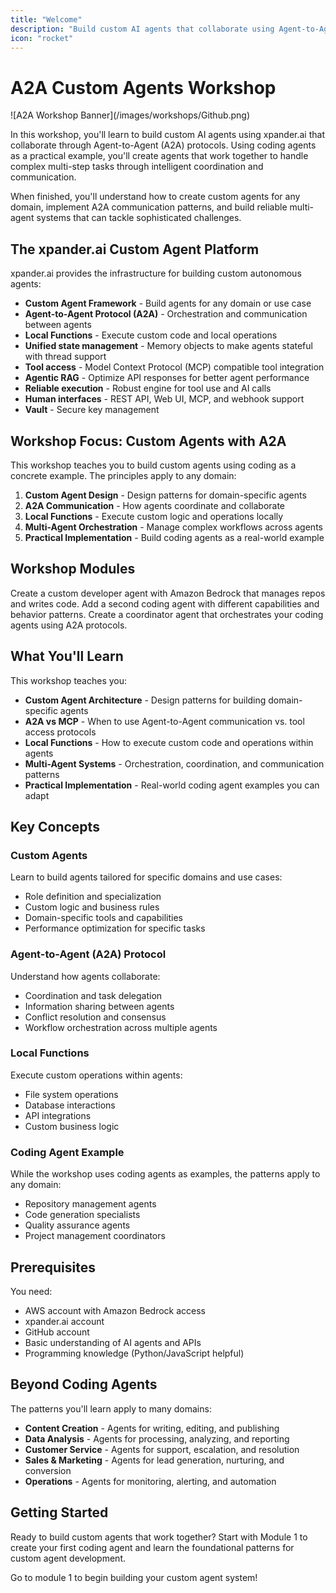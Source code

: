 ```yaml
---
title: "Welcome"
description: "Build custom AI agents that collaborate using Agent-to-Agent protocols with coding as a practical example"
icon: "rocket"
---
```


# A2A Custom Agents Workshop

<Frame>
  ![A2A Workshop Banner](/images/workshops/Github.png)
</Frame>

In this workshop, you'll learn to build custom AI agents using xpander.ai that collaborate through Agent-to-Agent (A2A) protocols. Using coding agents as a practical example, you'll create agents that work together to handle complex multi-step tasks through intelligent coordination and communication.

When finished, you'll understand how to create custom agents for any domain, implement A2A communication patterns, and build reliable multi-agent systems that can tackle sophisticated challenges.

## The xpander.ai Custom Agent Platform

xpander.ai provides the infrastructure for building custom autonomous agents:

- **Custom Agent Framework** - Build agents for any domain or use case
- **Agent-to-Agent Protocol (A2A)** - Orchestration and communication between agents
- **Local Functions** - Execute custom code and local operations 
- **Unified state management** - Memory objects to make agents stateful with thread support
- **Tool access** - Model Context Protocol (MCP) compatible tool integration
- **Agentic RAG** - Optimize API responses for better agent performance
- **Reliable execution** - Robust engine for tool use and AI calls
- **Human interfaces** - REST API, Web UI, MCP, and webhook support
- **Vault** - Secure key management

## Workshop Focus: Custom Agents with A2A

This workshop teaches you to build custom agents using coding as a concrete example. The principles apply to any domain:

1. **Custom Agent Design** - Design patterns for domain-specific agents
2. **A2A Communication** - How agents coordinate and collaborate
3. **Local Functions** - Execute custom logic and operations locally
4. **Multi-Agent Orchestration** - Manage complex workflows across agents
5. **Practical Implementation** - Build coding agents as a real-world example

## Workshop Modules

<CardGroup cols={2}>
  <Card title="1. Build Your First Coding Agent" icon="code" href="/workshops/a2a-mcp-workshop/01-first-coding-agent" color="#4A2C99">
    Create a custom developer agent with Amazon Bedrock that manages repos and writes code.
  </Card>
  
  <Card title="2. Expand Your Agent Fleet" icon="users" href="/workshops/a2a-mcp-workshop/02-expand-agent-fleet" color="#753CFF">
    Add a second coding agent with different capabilities and behavior patterns.
  </Card>
  
  <Card title="3. Build a Manager Agent" icon="sitemap" href="/workshops/a2a-mcp-workshop/03-serverless-manager-agent" color="#9B70FF">
    Create a coordinator agent that orchestrates your coding agents using A2A protocols.
  </Card>
</CardGroup>

## What You'll Learn

This workshop teaches you:

- **Custom Agent Architecture** - Design patterns for building domain-specific agents
- **A2A vs MCP** - When to use Agent-to-Agent communication vs. tool access protocols
- **Local Functions** - How to execute custom code and operations within agents
- **Multi-Agent Systems** - Orchestration, coordination, and communication patterns
- **Practical Implementation** - Real-world coding agent examples you can adapt

## Key Concepts

### Custom Agents
Learn to build agents tailored for specific domains and use cases:
- Role definition and specialization
- Custom logic and business rules
- Domain-specific tools and capabilities
- Performance optimization for specific tasks

### Agent-to-Agent (A2A) Protocol
Understand how agents collaborate:
- Coordination and task delegation
- Information sharing between agents
- Conflict resolution and consensus
- Workflow orchestration across multiple agents

### Local Functions
Execute custom operations within agents:
- File system operations
- Database interactions
- API integrations
- Custom business logic

### Coding Agent Example
While the workshop uses coding agents as examples, the patterns apply to any domain:
- Repository management agents
- Code generation specialists
- Quality assurance agents
- Project management coordinators

## Prerequisites

You need:

- AWS account with Amazon Bedrock access
- xpander.ai account
- GitHub account
- Basic understanding of AI agents and APIs
- Programming knowledge (Python/JavaScript helpful)

## Beyond Coding Agents

The patterns you'll learn apply to many domains:

- **Content Creation** - Agents for writing, editing, and publishing
- **Data Analysis** - Agents for processing, analyzing, and reporting
- **Customer Service** - Agents for support, escalation, and resolution
- **Sales & Marketing** - Agents for lead generation, nurturing, and conversion
- **Operations** - Agents for monitoring, alerting, and automation

## Getting Started

Ready to build custom agents that work together? Start with Module 1 to create your first coding agent and learn the foundational patterns for custom agent development.

Go to module 1 to begin building your custom agent system!
